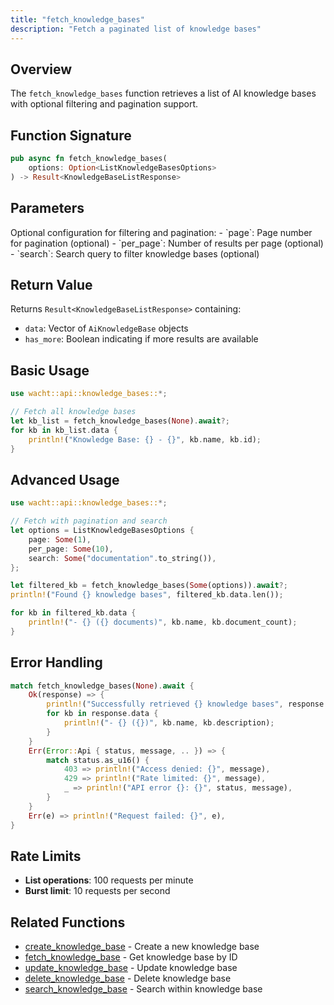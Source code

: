 ```yaml
---
title: "fetch_knowledge_bases"
description: "Fetch a paginated list of knowledge bases"
---
```


## Overview

The `fetch_knowledge_bases` function retrieves a list of AI knowledge bases with optional filtering and pagination support.

## Function Signature

```rust
pub async fn fetch_knowledge_bases(
    options: Option<ListKnowledgeBasesOptions>
) -> Result<KnowledgeBaseListResponse>
```

## Parameters

<ParamField path="options" type="Option<ListKnowledgeBasesOptions>">
  Optional configuration for filtering and pagination:
  - `page`: Page number for pagination (optional)
  - `per_page`: Number of results per page (optional)
  - `search`: Search query to filter knowledge bases (optional)
</ParamField>

## Return Value

Returns `Result<KnowledgeBaseListResponse>` containing:
- `data`: Vector of `AiKnowledgeBase` objects
- `has_more`: Boolean indicating if more results are available

## Basic Usage

```rust
use wacht::api::knowledge_bases::*;

// Fetch all knowledge bases
let kb_list = fetch_knowledge_bases(None).await?;
for kb in kb_list.data {
    println!("Knowledge Base: {} - {}", kb.name, kb.id);
}
```

## Advanced Usage

```rust
use wacht::api::knowledge_bases::*;

// Fetch with pagination and search
let options = ListKnowledgeBasesOptions {
    page: Some(1),
    per_page: Some(10),
    search: Some("documentation".to_string()),
};

let filtered_kb = fetch_knowledge_bases(Some(options)).await?;
println!("Found {} knowledge bases", filtered_kb.data.len());

for kb in filtered_kb.data {
    println!("- {} ({} documents)", kb.name, kb.document_count);
}
```

## Error Handling

```rust
match fetch_knowledge_bases(None).await {
    Ok(response) => {
        println!("Successfully retrieved {} knowledge bases", response.data.len());
        for kb in response.data {
            println!("- {} ({})", kb.name, kb.description);
        }
    }
    Err(Error::Api { status, message, .. }) => {
        match status.as_u16() {
            403 => println!("Access denied: {}", message),
            429 => println!("Rate limited: {}", message),
            _ => println!("API error {}: {}", status, message),
        }
    }
    Err(e) => println!("Request failed: {}", e),
}
```

## Rate Limits

- **List operations**: 100 requests per minute
- **Burst limit**: 10 requests per second

## Related Functions

- [create_knowledge_base](create-knowledge-base) - Create a new knowledge base
- [fetch_knowledge_base](fetch-knowledge-base) - Get knowledge base by ID
- [update_knowledge_base](update-knowledge-base) - Update knowledge base
- [delete_knowledge_base](delete-knowledge-base) - Delete knowledge base
- [search_knowledge_base](search-knowledge-base) - Search within knowledge base
